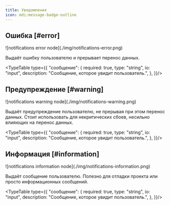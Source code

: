 ```yaml
---
title: Уведомления
icon: mdi:message-badge-outline
---
```


## Ошибка [#error]

<Wrapper>
    ![notifications error node](./img/notifications-error.png)
</Wrapper>

Выдаёт ошибку пользователю и прерывает перенос данных.

<TypeTable type={{
    "сообщение": {
        required: true,
        type: "string",
        io: "input",
        description: "Сообщение, которое увидит пользователь.",
    },
}}/>

## Предупреждение [#warning]

<Wrapper>
    ![notifications warning node](./img/notifications-warning.png)
</Wrapper>

Выдаёт предупреждение пользователю, не прерывая при этом перенос данных. Стоит использовать для некритических сбоев, несильно влияющих на перенос данных.

<TypeTable type={{
    "сообщение": {
        required: true,
        type: "string",
        io: "input",
        description: "Сообщение, которое увидит пользователь.",
    },
}}/>

## Информация [#information]

<Wrapper>
    ![notifications information node](./img/notifications-information.png)
</Wrapper>

Выдаёт сообщение пользователю. Полезно для отладки проекта или просто информационных сообщений.

<TypeTable type={{
    "сообщение": {
        required: true,
        type: "string",
        io: "input",
        description: "Сообщение, которое увидит пользователь.",
    },
}}/>